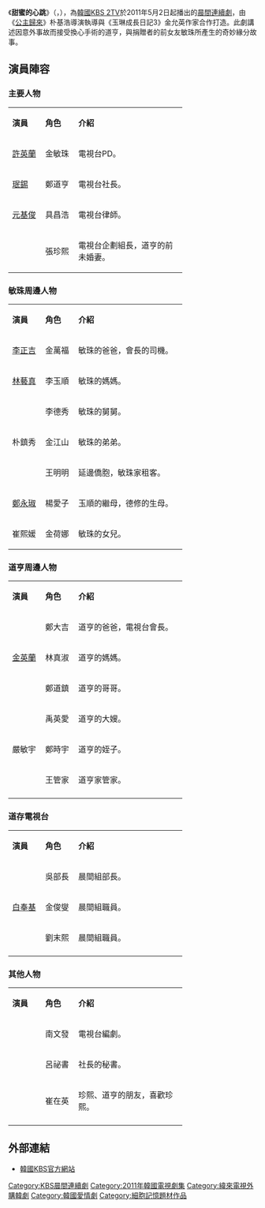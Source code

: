 {{Infobox Television
| show_name = 撲通撲通甜蜜蜜
| original_name = {{lang|ko|두근두근 달콤}}
| image = [[File:Pit_A_Pat_My_Love.jpg|250px]]
| caption              = 
| show_name_2          = 
| writer               = 金允英
| director             = 朴基浩
| creative_director    = 
| presenter            = 
| starring             = [[許英蘭|許英蘭]]、[[吳珉錫|珉錫]]、[[元基俊|元基俊]]、<br>{{link-ko|趙敏雅 (1984年)|조민아|趙敏雅}}
| judges               = 
| voices               = 
| narrated             = 
| theme_music_composer = 
| composer             = 
| country              = {{KOR}}
| language             =
| num_seasons          =
| num_episodes         = 135
| list_episodes        =
| executive_producer   =
| producer             =
| supervising_producer =
| editor               =
| location             = {{KOR}} 
| cinematography       =
| camera               =
| runtime              = 約30分鐘
| company              =
| distributor          =
| channel              = [[KBS第2頻道|KBS2]]
| picture_format       = 
| audio_format         =
| slogan               =
| first_run            = {{KOR}}
| first_aired          = {{start date|2011|5|2}}
| last_aired           = {{end date|2011|11|4}}
| status               =
| related              =
| website              = https://web.archive.org/web/20130618072701/http://www.kbs.co.kr/drama/sweet/
| production_website   =
}}
《'''甜蜜的心跳'''》（{{lang-ko|'''두근두근 달콤'''}}，{{lang-en|'''Pit-A-Pat, My Love'''}}），為[[韓國|韓國]][[KBS第2頻道|KBS 2TV]]於2011年5月2日起播出的[[KBS晨間連續劇|晨間連續劇]]，由《[[公主歸來|公主歸來]]》朴基浩導演執導與《玉琳成長日記3》金允英作家合作打造。此劇講述因意外事故而接受換心手術的道亨，與捐贈者的前女友敏珠所產生的奇妙緣分故事。

== 演員陣容 ==
=== 主要人物 ===
{| class="wikitable" width="70%" style="text-align:center"
|- style="background:lightskyblue; color:black" align=center
| width="15%" | '''演員''' 
| width="15%" | '''角色'''
| '''介紹'''
|-
| [[許英蘭|許英蘭]] || 金敏珠 ||align=left|電視台PD。
|-
| [[吳珉錫|珉錫]] || 鄭道亨 ||align=left|電視台社長。
|-
| [[元基俊|元基俊]] || 具昌浩 ||align=left|電視台律師。
|-
| {{link-ko|趙敏雅 (1984年)|조민아|趙敏雅}} || 張珍熙 ||align=left|電視台企劃組長，道亨的前未婚妻。
|}

=== 敏珠周邊人物 ===
{| class="wikitable" width="70%" style="text-align:center"
|- style="background:lightskyblue; color:black" align=center
| width="15%" | '''演員''' 
| width="15%" | '''角色'''
| '''介紹'''
|-
| [[李正吉|李正吉]] || 金萬福 ||align=left|敏珠的爸爸，會長的司機。
|-
| [[林藝真|林藝真]] || 李玉順 ||align=left|敏珠的媽媽。
|-
| {{link-ko|金河均|김현균}} || 李德秀 ||align=left|敏珠的舅舅。
|-
| 朴鎮秀 || 金江山 ||align=left|敏珠的弟弟。
|-
| {{link-ko|李素允|이소윤}} || 王明明 ||align=left|延邊僑胞，敏珠家租客。
|-
| [[鄭永琡|鄭永琡]] || 楊愛子 ||align=left|玉順的繼母，德修的生母。
|-
| 崔熙媛 || 金荷娜 ||align=left|敏珠的女兒。
|}

=== 道亨周邊人物 ===
{| class="wikitable" width="70%" style="text-align:center"
|- style="background:lightskyblue; color:black" align=center
| width="15%" | '''演員''' 
| width="15%" | '''角色'''
| '''介紹'''
|-
| {{link-ko|李英厚|이영후}} || 鄭大吉 ||align=left|道亨的爸爸，電視台會長。
|-
| [[金英蘭|金英蘭]] || 林真淑 ||align=left|道亨的媽媽。
|-
| {{link-ko|朴亨俊|박형준 (배우)}} || 鄭道鎮 ||align=left|道亨的哥哥。
|-
| {{link-ko|潘敏晶|반민정}} || 禹英愛 ||align=left|道亨的大嫂。
|-
| 嚴敏宇 || 鄭時宇 ||align=left|道亨的姪子。
|-
| {{link-ko|金一權|김일권 (배우)}} || 王管家 ||align=left|道亨家管家。
|-
|}

=== 道存電視台 ===
{| class="wikitable" width="70%" style="text-align:center"
|- style="background:lightskyblue; color:black" align=center
| width="15%" | '''演員''' 
| width="15%" | '''角色'''
| '''介紹'''
|-
| {{link-ko|李達亨|이달형}} || 吳部長 ||align=left|晨間組部長。
|-
| [[白奉基|白奉基]] || 金俊燮 ||align=left|晨間組職員。
|-
| {{link-ko|高貞敏|고정민}} || 劉末熙 ||align=left|晨間組職員。
|-
|}

=== 其他人物 ===
{| class="wikitable" width="70%" style="text-align:center"
|- style="background:lightskyblue; color:black" align=center
| width="15%" | '''演員''' 
| width="15%" | '''角色'''
| '''介紹'''
|-
| {{link-ko|南文哲|남문철}} || 南文發 ||align=left|電視台編劇。
|-
| {{link-ko|高度英|고도영}} || 呂祕書 ||align=left|社長的秘書。
|-
| {{link-ko|金勝鉉|김승현 (배우)}} || 崔在英 ||align=left|珍熙、道亨的朋友，喜歡珍熙。
|-
|}

== 外部連結 ==
*[https://web.archive.org/web/20130618072701/http://www.kbs.co.kr/drama/sweet/ 韓國KBS官方網站]{{ko}}

{{電視節目的變遷
| 電視台= {{KOR}} [[KBS第2頻道|KBS2]]
| 播放檔次= [[KBS晨間連續劇|晨間劇]]
| 節目名稱= 撲通撲通甜蜜蜜<br />（2011年5月2日 - 2011年11月4日）
| 上一節目= {{link-ko|愛的好|사랑하길 잘했어}}<br />（2010年10月25日 - 2011年4月30日）
| 下一節目= '''TV小說'''<br>[[福熙姐|福熙姐]]<br />（2011年11月7日 - 2012年5月4日）<hr>'''晨間連續劇'''<br>[[車達萊夫人的愛情|車達萊夫人的愛情]]<br />（2018年9月3日 - 2019年2月）
}}
{{電視節目的變遷
| 電視台= {{TWN}} [[緯來戲劇台|緯來戲劇台]]
| 播放檔次= 星期一至五 21:00 - 22:00<br/>1月13日起改為20:00 - 22:00
| 節目名稱= 甜蜜的心跳<br />（2011年12月22日 - 2012年3月19日）
| 上一節目= [[你真漂亮|你真漂亮]]<br />（2011年10月13日 - 2012年1月12日）
| 下一節目= [[我的愛在我身邊|我的愛在我身邊]]<br />（2012年3月20日 - 2012年5月11日）
}}

{{KBS晨間連續劇}}

{{DEFAULTSORT:Dugeundugeun Dalkom}}
[[Category:KBS晨間連續劇|Category:KBS晨間連續劇]]
[[Category:2011年韓國電視劇集|Category:2011年韓國電視劇集]]
[[Category:緯來電視外購韓劇|Category:緯來電視外購韓劇]]
[[Category:韓國愛情劇|Category:韓國愛情劇]]
[[Category:細胞記憶題材作品|Category:細胞記憶題材作品]]